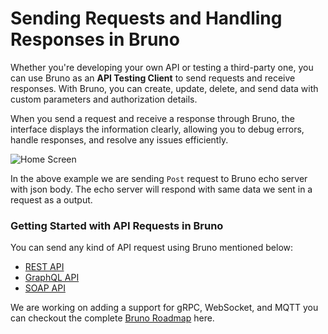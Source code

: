 # Sending Requests and Handling Responses in Bruno

Whether you're developing your own API or testing a third-party one, you can use Bruno as an **API Testing Client** to send requests and receive responses. With Bruno, you can create, update, delete, and send data with custom parameters and authorization details.

When you send a request and receive a response through Bruno, the interface displays the information clearly, allowing you to debug errors, handle responses, and resolve any issues efficiently.

![Home Screen](/screenshots/send-request/home-screen.webp)

In the above example we are sending `Post` request to Bruno echo server with json body. The echo server will respond with same data we sent in a request as a output.

### Getting Started with API Requests in Bruno

You can send any kind of API request using Bruno mentioned below:

- [REST API](./REST/overview.mdx)
- [GraphQL API](./graphql/overview.mdx)
- [SOAP API](./soap/soap-request.mdx)

We are working on adding a support for gRPC, WebSocket, and MQTT you can checkout the complete [Bruno Roadmap](https://github.com/usebruno/bruno/discussions/384) here.
